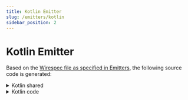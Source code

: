 ---
title: Kotlin Emitter
slug: /emitters/kotlin
sidebar_position: 2
---


# Kotlin Emitter

Based on the [Wirespec file as specified in Emitters](./emitters.mdx#examples), the following source code is generated:

<details>
    <summary>Kotlin shared</summary>
    <WirespecShared emitter={Emitters.KOTLIN}/>
</details>

<details>
    <summary>Kotlin code</summary>
    <WirespecCompile emitter={Emitters.KOTLIN}/>
</details>




